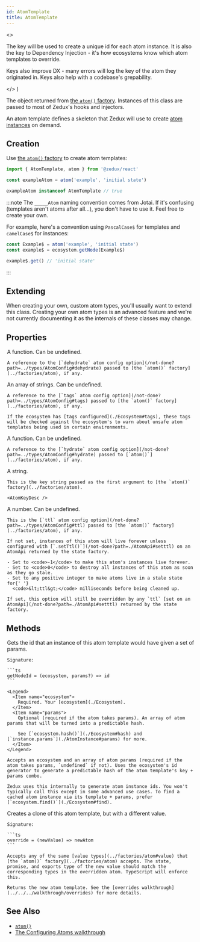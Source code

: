 ```yaml
---
id: AtomTemplate
title: AtomTemplate
---
```



  <>
    <p>
      The key will be used to create a unique id for each atom instance. It is
      also the key to Dependency Injection - it's how ecosystems know which atom
      templates to override.
    </p>
    <p>
      Keys also improve DX - many errors will log the key of the atom they
      originated in. Keys also help with a codebase's grepability.
    </p>
  </>
)

The object returned from [the `atom()` factory](../factories/atom). Instances of this class are passed to most of Zedux's hooks and injectors.

An atom template defines a skeleton that Zedux will use to create [atom instances](./AtomInstance) on demand.

## Creation

Use [the `atom()` factory](../factories/atom) to create atom templates:

```ts
import { AtomTemplate, atom } from '@zedux/react'

const exampleAtom = atom('example', 'initial state')

exampleAtom instanceof AtomTemplate // true
```

:::note
The `_____Atom` naming convention comes from Jotai. If it's confusing (templates aren't atoms after all...), you don't have to use it. Feel free to create your own.

For example, here's a convention using `PascalCase$` for templates and `camelCase$` for instances:

```ts
const Example$ = atom('example', 'initial state')
const example$ = ecosystem.getNode(Example$)

example$.get() // 'initial state'
```

:::

## Extending

When creating your own, custom atom types, you'll usually want to extend this class. Creating your own atom types is an advanced feature and we're not currently documenting it as the internals of these classes may change.

## Properties

<Legend>

  <Item name="dehydrate">
    A function. Can be undefined.

    A reference to the [`dehydrate` atom config option](/not-done?path=../types/AtomConfig#dehydrate) passed to [the `atom()` factory](../factories/atom), if any.

  </Item>
  <Item name="tags">
    An array of strings. Can be undefined.

    A reference to the [`tags` atom config option](/not-done?path=../types/AtomConfig#tags) passed to [the `atom()` factory](../factories/atom), if any.

    If the ecosystem has [tags configured](./Ecosystem#tags), these tags will be checked against the ecosystem's to warn about unsafe atom templates being used in certain environments.

  </Item>
  <Item name="hydrate">
    A function. Can be undefined.

    A reference to the [`hydrate` atom config option](/not-done?path=../types/AtomConfig#hydrate) passed to [`atom()`](../factories/atom), if any.

  </Item>
  <Item name="key">
    A string.

    This is the key string passed as the first argument to [the `atom()` factory](../factories/atom).

    <AtomKeyDesc />

  </Item>
  <Item name="ttl">
    A number. Can be undefined.

    This is the [`ttl` atom config option](/not-done?path=../types/AtomConfig#ttl) passed to [the `atom()` factory](../factories/atom), if any.

    If not set, instances of this atom will live forever unless configured with [`.setTtl()`](/not-done?path=./AtomApi#setttl) on an AtomApi returned by the state factory.

    - Set to <code>-1</code> to make this atom's instances live forever.
    - Set to <code>0</code> to destroy all instances of this atom as soon as they go stale.
    - Set to any positive integer to make atoms live in a stale state for{' '}
      <code>&lt;ttl&gt;</code> milliseconds before being cleaned up.

    If set, this option will still be overridden by any `ttl` [set on an AtomApi](/not-done?path=./AtomApi#setttl) returned by the state factory.

  </Item>
</Legend>

## Methods

<Legend>

  <Item name="getNodeId">
    Gets the id that an instance of this atom template would have given a set of params.

    Signature:

    ```ts
    getNodeId = (ecosystem, params?) => id
    ```

    <Legend>
      <Item name="ecosystem">
        Required. Your [ecosystem](./Ecosystem).
      </Item>
      <Item name="params">
        Optional (required if the atom takes params). An array of atom params that will be turned into a predictable hash.

        See [`ecosystem.hash()`](./Ecosystem#hash) and [`instance.params`](./AtomInstance#params) for more.
      </Item>
    </Legend>

    Accepts an ecosystem and an array of atom params (required if the atom takes params, `undefined` if not). Uses the ecosystem's id generator to generate a predictable hash of the atom template's key + params combo.

    Zedux uses this internally to generate atom instance ids. You won't typically call this except in some advanced use cases. To find a cached atom instance via its template + params, prefer [`ecosystem.find()`](./Ecosystem#find).

  </Item>
  <Item name="override">
    Creates a clone of this atom template, but with a different value.

    Signature:

    ```ts
    override = (newValue) => newAtom
    ```

    Accepts any of the same [value types](../factories/atom#value) that [the `atom()` factory](../factories/atom) accepts. The state, promise, and exports type of the new value should match the corresponding types in the overridden atom. TypeScript will enforce this.

    Returns the new atom template. See the [overrides walkthrough](../../../walkthrough/overrides) for more details.

  </Item>
</Legend>

## See Also

- [`atom()`](../factories/atom)
- [The Configuring Atoms walkthrough](../../../walkthrough/configuring-atoms)
